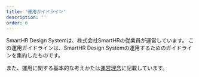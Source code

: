 ```yaml
---
title: '運用ガイドライン'
description: ''
order: 6
---
```



SmartHR Design Systemは、株式会社SmartHRの従業員が運営しています。
この運用ガイドラインは、SmartHR Design Systemの運用するためのガイドラインを集約したものです。

また、運用に関する基本的な考えかたは[運営理念](/concept/operate-policy/)に記載しています。
